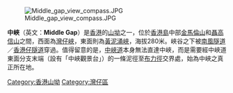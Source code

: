 [[File:Middle_gap_view_compass.JPG|thumb]]

'''中峽'''（英文：'''Middle Gap'''）是[[香港|香港]]的[[山坳|山坳]]之一，位於[[香港島|香港島]]中部[[金馬倫山_(香港)|金馬倫山]]和[[聶高信山|聶高信山]]之間，西面為[[灣仔峽|灣仔峽]]，東面則為[[黃泥涌峽|黃泥涌峽]]，海拔280米。峽谷之下被[[南風隧道|南風隧道]]／[[香港仔隧道|香港仔隧道]]穿過。值得留意的是，[[中峽道|中峽道]]本身無法直達中峽，而是需要經中峽道東面分支末端（設有「中峽觀景台」）的一條泥徑至[[布力徑|布力徑]]交界處，始為中峽之真正所在地。

{{HK-geo-stub}}
[[Category:香港山坳|Category:香港山坳]]
[[Category:灣仔區|Category:灣仔區]]